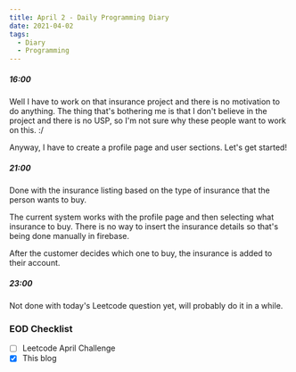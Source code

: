 ```yaml
---
title: April 2 - Daily Programming Diary
date: 2021-04-02
tags:
  - Diary
  - Programming
---
```


##### 16:00
Well I have to work on that insurance project and there is no motivation to do anything. The thing that's bothering me is that I don't believe in the project and there is no USP, so I'm not sure why these people want to work on this. :/

Anyway, I have to create a profile page and user sections. Let's get started!

##### 21:00
Done with the insurance listing based on the type of insurance that the person wants to buy.

The current system works with the profile page and then selecting what insurance to buy. There is no way to insert the insurance details so that's being done manually in firebase.

After the customer decides which one to buy, the insurance is added to their account.

##### 23:00
Not done with today's Leetcode question yet, will probably do it in a while.

### EOD Checklist
- [ ] Leetcode April Challenge
- [x] This blog